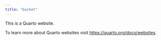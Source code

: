 ```yaml
---
title: "bucket"
---
```


This is a Quarto website.

To learn more about Quarto websites visit <https://quarto.org/docs/websites>.
